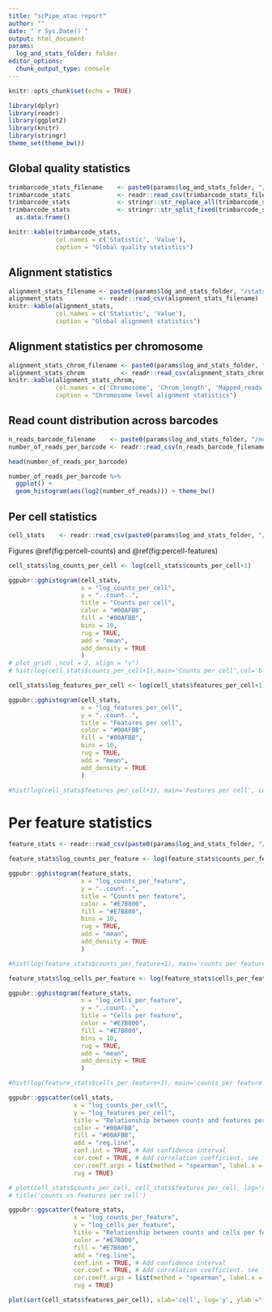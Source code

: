 ```yaml
---
title: "scPipe_atac report"
author: ""
date: "`r Sys.Date()`"
output: html_document
params:  
  log_and_stats_folder: folder
editor_options: 
  chunk_output_type: console
---
```


```r
knitr::opts_chunk$set(echo = TRUE)
```

```r

library(dplyr)
library(readr)
library(ggplot2)
library(knitr)
library(stringr)
theme_set(theme_bw())

```

## Global quality statistics

```r
trimbarcode_stats_filename    <- paste0(params$log_and_stats_folder, "/stats_file_trimbarcode.txt")
trimbarcode_stats             <- readr::read_csv(trimbarcode_stats_filename, col_names = FALSE) %>% as.data.frame() 
trimbarcode_stats             <- stringr::str_replace_all(trimbarcode_stats[,1], "\\: +", "\\,") %>% as.data.frame()
trimbarcode_stats             <- stringr::str_split_fixed(trimbarcode_stats[,1], ",", n=2) %>%
  as.data.frame()

knitr::kable(trimbarcode_stats, 
             col.names = c('Statistic', 'Value'), 
             caption = "Global quality statistics")
```

## Alignment statistics

```r
alignment_stats_filename <- paste0(params$log_and_stats_folder, "/stats_file_align.txt")
alignment_stats          <- readr::read_csv(alignment_stats_filename)
knitr::kable(alignment_stats, 
             col.names = c('Statistic', 'Value'), 
             caption = "Global alignment statistics")
```

## Alignment statistics per chromosome

```r
alignment_stats_chrom_filename <- paste0(params$log_and_stats_folder, "/stats_file_align_per_chrom.csv")
alignment_stats_chrom          <- readr::read_csv(alignment_stats_chrom_filename)
knitr::kable(alignment_stats_chrom, 
             col.names = c('Chromosome', 'Chrom_length', 'Mapped_reads', "Unmapped_reads"), 
             caption = "Chromosome level alignment statistics")
```

## Read count distribution across barcodes

```r

n_reads_barcode_filename    <- paste0(params$log_and_stats_folder, "/number_of_reads_per_barcode.csv")
number_of_reads_per_barcode <- readr::read_csv(n_reads_barcode_filename)

head(number_of_reads_per_barcode)

```

```r
number_of_reads_per_barcode %>% 
  ggplot() +
  geom_histogram(aes(log2(number_of_reads))) + theme_bw()
```

## Per cell statistics

```r
cell_stats    <- readr::read_csv(paste0(params$log_and_stats_folder, "/filtered_stats_per_cell.csv"))
```

Figures \@ref(fig:percell-counts) and \@ref(fig:percell-features) 

```r
cell_stats$log_counts_per_cell <- log(cell_stats$counts_per_cell+1)

ggpubr::gghistogram(cell_stats,
                    x = "log_counts_per_cell",
                    y = "..count..",
                    title = "Counts per cell",
                    color = "#00AFBB", 
                    fill = "#00AFBB",
                    bins = 10,
                    rug = TRUE,
                    add = "mean",
                    add_density = TRUE
                    )
# plot_grid( ,ncol = 2, align = "v")
# hist(log(cell_stats$counts_per_cell+1),main='Counts per cell',col='black')
```

```r

cell_stats$log_features_per_cell <- log(cell_stats$features_per_cell+1)

ggpubr::gghistogram(cell_stats,
                    x = "log_features_per_cell",
                    y = "..count..",
                    title = "Features per cell",
                    color = "#00AFBB", 
                    fill = "#00AFBB",
                    bins = 10,
                    rug = TRUE,
                    add = "mean",
                    add_density = TRUE
                    )

#hist(log(cell_stats$features_per_cell+1), main='Features per cell', col='black')
```

# Per feature statistics

```r
feature_stats <- readr::read_csv(paste0(params$log_and_stats_folder, "/filtered_stats_per_feature.csv"))
```

```r

feature_stats$log_counts_per_feature <- log(feature_stats$counts_per_feature+1)

ggpubr::gghistogram(feature_stats,
                    x = "log_counts_per_feature",
                    y = "..count..",
                    title = "Counts per feature",
                    color = "#E7B800", 
                    fill = "#E7B800",
                    bins = 10,
                    rug = TRUE,
                    add = "mean",
                    add_density = TRUE
                    )

#hist(log(feature_stats$counts_per_feature+1), main='counts per feature', col='black')
```

```r

feature_stats$log_cells_per_feature <- log(feature_stats$cells_per_feature+1)

ggpubr::gghistogram(feature_stats,
                    x = "log_cells_per_feature",
                    y = "..count..",
                    title = "Cells per feature",
                    color = "#E7B800", 
                    fill = "#E7B800",
                    bins = 10,
                    rug = TRUE,
                    add = "mean",
                    add_density = TRUE
                    )

#hist(log(feature_stats$cells_per_feature+1), main='counts per feature', col='black')
```

```r
ggpubr::ggscatter(cell_stats,
                  x = "log_counts_per_cell",
                  y = "log_features_per_cell",
                  title = "Relationship between counts and features per cell",
                  color = "#00AFBB", 
                  fill = "#00AFBB", 
                  add = "reg.line",
                  conf.int = TRUE, # Add confidence interval
                  cor.coef = TRUE, # Add correlation coefficient. see ?stat_cor
                  cor.coeff.args = list(method = "spearman", label.x = 1, label.sep = "\n"),
                  rug = TRUE)

# plot(cell_stats$counts_per_cell, cell_stats$features_per_cell, log='xy', col='black')
# title('counts vs features per cell')
```

```r
ggpubr::ggscatter(feature_stats,
                  x = "log_counts_per_feature",
                  y = "log_cells_per_feature",
                  title = "Relationship between counts and cells per feature",
                  color = "#E7B800", 
                  fill = "#E7B800", 
                  add = "reg.line",
                  conf.int = TRUE, # Add confidence interval
                  cor.coef = TRUE, # Add correlation coefficient. see ?stat_cor
                  cor.coeff.args = list(method = "spearman", label.x = 1, label.sep = "\n"),
                  rug = TRUE)
```

```r
plot(sort(cell_stats$features_per_cell), xlab='cell', log='y', ylab ="features", main='features per cell (ordered)')
```

